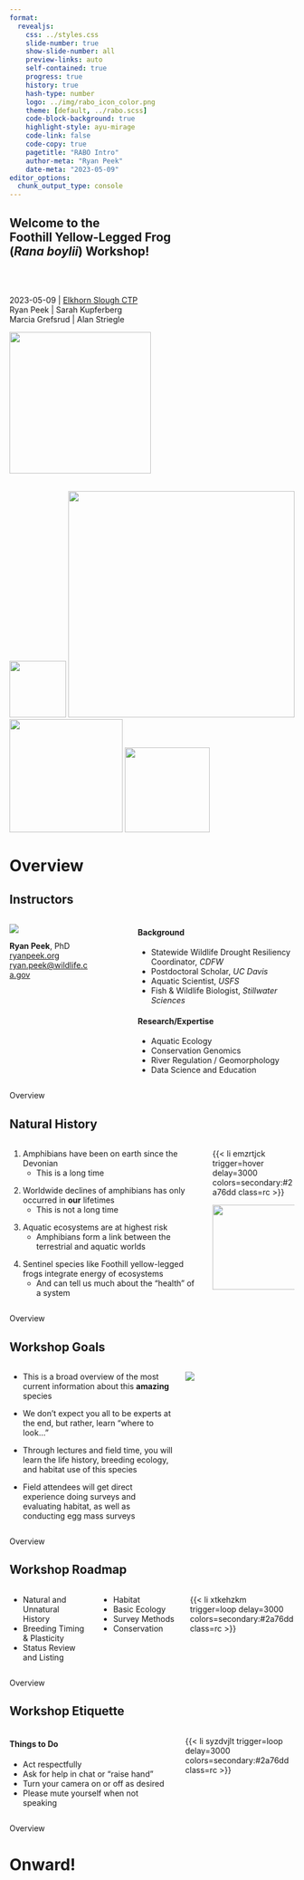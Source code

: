 ```yaml
---
format: 
  revealjs:
    css: ../styles.css
    slide-number: true
    show-slide-number: all
    preview-links: auto
    self-contained: true
    progress: true
    history: true
    hash-type: number
    logo: ../img/rabo_icon_color.png
    theme: [default, ../rabo.scss]
    code-block-background: true
    highlight-style: ayu-mirage
    code-link: false
    code-copy: true
    pagetitle: "RABO Intro"
    author-meta: "Ryan Peek"
    date-meta: "2023-05-09"
editor_options: 
  chunk_output_type: console
---
```


::: {.my-title background-color="#111111"}
# [Welcome to the <br /> Foothill Yellow-Legged Frog<br />(*Rana boylii*) Workshop!]{.r-fit-text .light-yellow}{background-image="../img/nfa_iowa_hill_pano_reduced.jpg" background-size="contain" background-position="top" background-opacity="0.85" background-color="#fff69f"}

<br>
<br>

::: {.my-gray}
[2023-05-09 | [Elkhorn Slough CTP](http://www.elkhornsloughctp.org/training/show_train_detail.php?TRAIN_ID=Ec66CMJ)]{}<br />
Ryan Peek | Sarah Kupferberg <br />
Marcia Grefsrud | Alan Striegle
:::

![](../img/rabo_adult_dark_transparent.png){.absolute bottom=200 right=0 width=250}
<br>
<br>

![](../img/CDFW-Insignia-146x193.png){.absolute bottom="0" right="0" width="100"} ![](https://sfpuc.org/themes/custom/sfwater/img/scm_logo.svg){.absolute bottom="0" right="140" width="400"} ![](../img/elkhorn_logo_sml.gif){.absolute bottom="0" right="600" width="200"} ![](../img/eastbay_icon.png){.absolute bottom="0" right="900" width="150"}

:::


# Overview {background-color="#001B44"}

## Instructors {.smaller background-color="#FFFCEB"}

::: {.columns .pv4}
::: {.column width="30%"}
::: {.tc}
![](../img/ryan_gill_netting_seki.png ){.br-100}

**Ryan Peek**, PhD<br /> [ryanpeek.org](https://ryanpeek.org)<br /> [ryan.peek\@wildlife.ca.gov](mailto:ryan.peek@wildlife.ca.gov)
:::
:::

::: {.column width="10%"}
:::

::: {.column width="60%"}
::: {.fragment}
#### **Background**

-   [Statewide Wildlife Drought Resiliency Coordinator]{.b .green}, *CDFW*
-   Postdoctoral Scholar, *UC Davis*
-   Aquatic Scientist, *USFS*
-   Fish & Wildlife Biologist, *Stillwater Sciences*
:::
::: {.fragment .mt1}
#### **Research/Expertise**

-   Aquatic Ecology
-   Conservation Genomics
-   River Regulation / Geomorphology
-   [Data Science]{.b} and Education
:::
:::
:::

::: footer
Overview
:::

## Natural History {.smaller background-color="#FFFCEB"}

::: {.columns .pv4}
::: {.column width="70%"}
1.  Amphibians have been on [earth]{.b .blue} since the [Devonian]{.b .dark-gray} 
    -   This is a long time

::: {.fragment .mt1}
2.  Worldwide declines of [amphibians]{.b .orange} has only occurred in **our** lifetimes
    -   This is not a long time
:::

::: {.fragment .mt1}
3.  [Aquatic ecosystems]{.b .blue} are at highest risk
    -   Amphibians form a link between the terrestrial and aquatic worlds
:::

::: {.fragment .mt1}
4.  [Sentinel]{.b .orange} species like Foothill yellow-legged frogs integrate energy of ecosystems
    - And can tell us much about the "health" of a system
:::
:::

::: {.column .tc .pv5 .relative width="30%"}
{{< li emzrtjck trigger=hover delay=3000 colors=secondary:#2a76dd class=rc >}}

![](../img/frog_general_green.svg){width=150}
:::
:::

::: footer
Overview
:::

## Workshop Goals {.smaller background-color="#FFFCEB"}

::: {.columns .pv4}
::: {.column width="60%"}
-   This is a broad overview of the most current information about this **amazing** species

::: {.fragment .mt1}
-   We don't expect you all to be experts at the end, but rather, learn "[where to look...]{.b .blue}"
:::

::: {.fragment .mt1}
-   Through [lectures]{.b .blue} and [field time]{.b .green}, you will learn the life history, breeding ecology, and habitat use of this species
:::

::: {.fragment .mt1}
-   Field attendees will get direct [experience]{.b .green} doing surveys and evaluating habitat, as well as conducting egg mass surveys
:::

:::

::: {.column .tc .pv5 width="40%"}


![](../img/rabo_eggs_sfy_dark.jpg){.br-100}

:::
:::

::: footer
Overview
:::

## Workshop Roadmap {.smaller background-color="#FFFCEB"}

::: {.columns .pv4}
::: {.column width="30%" .incremental}
 
 - Natural and Unnatural History
 - Breeding Timing & Plasticity
 - Status Review and Listing

 
:::
::: {.column width="30%" .incremental}
 
 - Habitat
 - Basic Ecology
 - Survey Methods
 - Conservation
 
:::
::: {.column .tc .pv4 width="40%"}
{{< li xtkehzkm trigger=loop delay=3000 colors=secondary:#2a76dd class=rc >}}
:::
:::

::: footer
Overview
:::

## Workshop Etiquette {.smaller background-color="#FFFCEB"}

::: {.columns .pv4}
::: {.column width="60%"}
#### [**Things to Do**]{.green}

::: {.incremental}
-   Act respectfully
-   Ask for help in chat or "raise hand"
-   Turn your camera on or off as desired
-   Please mute yourself when not speaking
:::
:::

::: {.column .tc .pv5 width="40%"}
{{< li syzdvjlt trigger=loop delay=3000 colors=secondary:#2a76dd class=rc >}}
:::
:::

::: footer
Overview
:::


# Onward! {background-color="#001B44"}

